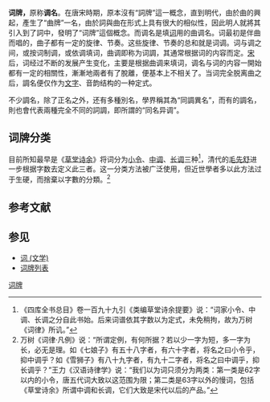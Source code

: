 {{unreferenced|time=2018-03-08T11:17:10+00:00}}
'''词牌，'''原称'''调名'''。在唐宋時期，原本沒有“詞牌”這一概念，直到明代，由於曲的興起，產生了“曲牌”一名，由於詞與曲在形式上具有很大的相似性，因此明人就將其引入到了詞中，發明了“词牌”這個概念。而调名是填[[词_(文学)|词]]用的曲调名。词最初是伴曲而唱的，曲子都有一定的旋律、节奏。这些旋律、节奏的总和就是词调。词与调之间，或按词制调，或依调填词，曲调即称为词調，其通常根据词的内容而定。[[宋朝|宋]]后，词经过不断的发展产生变化，主要是根据曲调来填词，调名与词的内容一開始都有一定的相關性，漸漸地兩者有了脫離，便基本上不相关了。当词完全脱离曲之后，調名便仅作为[[文字|文字]]、音韵结构的一种定式。

不少調名，除了正名之外，还有多種別名，學界稱其為“同調異名”，而有的調名，則也會代表兩種完全不同的詞調，即所謂的“同名异调”。{{FACT}}

== 词牌分类 ==
目前所知最早是《[[草堂诗余|草堂诗余]]》将词分为[[小令|小令]]、[[中调|中调]]、[[长调|长调]]三种<ref>《四库全书总目》卷一百九十九引《类编草堂诗余提要》说：“词家小令、中调、长调之分自此书始。后来词谱依其字数以为定式，未免稍拘，故为万树《词律》所讥。”</ref>，清代的[[毛先舒|毛先舒]]进一步根据字数去定义此三者。这一分类方法被广泛使用，但近世學者多以此方法过于生硬，而捨棄以字數的分類。<ref>万树《词律·凡例》说：“所谓定例，有何所据？若以少一字为短，多一字为长，必无是理。如《七娘子》有五十八字者，有六十字者，将名之曰小令乎，抑中调乎？如《雪狮子》有八十九字者，有九十二字者，将名之曰中调乎，抑长调乎？”王力《汉语诗律学》说：“我们以为词只须分为两类：第一类是62字以内的小令，唐五代词大致以这范围为限；第二类是63字以外的慢词，包括《草堂诗余》所谓中调和长调，它们大致是宋代以后的产品。”</ref>

{{Cquote|五十八字以內為小令，五十九字至九十字為中調，九十一字以上為長調。|[[清朝|清]]·[[毛先舒|毛先舒]]}}

== 参考文献 ==
<references />

== 参见 ==
*[[词_(文学)|词 (文学)]]
*[[词牌列表|词牌列表]]

{{詞牌|state=expanded}}
[[Category:词牌|]]